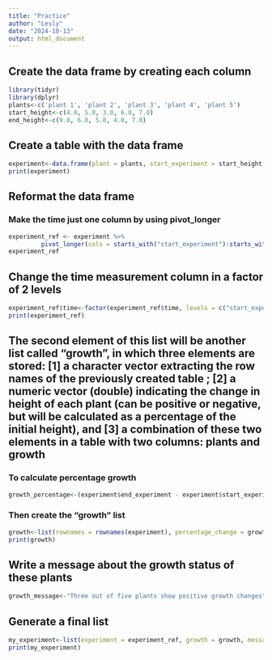```yaml
---
title: "Practice"
author: "Lesly"
date: "2024-10-13"
output: html_document
---
```


## Create the data frame by creating each column

```r
library(tidyr)
library(dplyr)
plants<-c('plant 1', 'plant 2', 'plant 3', 'plant 4', 'plant 5')
start_height<-c(4.0, 5.0, 3.0, 6.0, 7.0)
end_height<-c(9.0, 6.0, 5.0, 4.0, 7.0)
```



## Create a table with the data frame
```r
experiment<-data.frame(plant = plants, start_experiment = start_height, end_experiment = end_height)
print(experiment)
```



## Reformat the data frame
### Make the time just one column by using pivot_longer
```r
experiment_ref <- experiment %>%
         pivot_longer(cols = starts_with("start_experiment"):starts_with("end_experiment"), names_to = "time", values_to = "height")
experiment_ref
```



## Change the time measurement column in a factor of 2 levels
```r
experiment_ref$time<-factor(experiment_ref$time, levels = c("start_experiment", "end_experiment"))
print(experiment_ref)
```



## The second element of this list will be another list called "growth", in which three elements are stored: [1] a character vector extracting the row names of the previously created table ; [2] a numeric vector (double) indicating the change in height of each plant (can be positive or negative, but will be calculated as a percentage of the initial height), and [3] a combination of these two elements in a table with two columns: plants and growth

### To calculate percentage growth
```r
growth_percentage<-(experiment$end_experiment - experiment$start_experiment) / experiment$start_experiment * 100
```



### Then create the "growth" list
```r
growth<-list(rownames = rownames(experiment), percentage_change = growth_percentage, summary.table = data.frame(plant = plants, growth = growth_percentage))
print(growth)
```



## Write a message about the growth status of these plants
```r
growth_message<-"Three out of five plants show positive growth changes"
```



## Generate a final list
```r
my_experiment<-list(experiment = experiment_ref, growth = growth, message = growth_message)
print(my_experiment)
```

